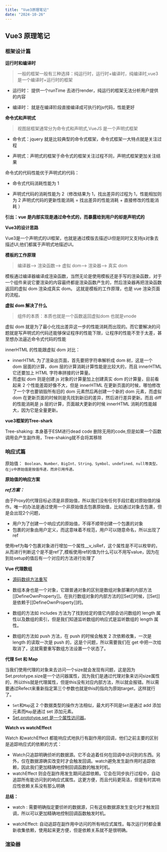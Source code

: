 ```yaml
---
title: "Vue3原理笔记"
date: "2024-10-26"
---
```


## Vue3 原理笔记

### 框架设计篇

**运行时和编译时**

>一般的框架一般有三种选择：纯运行时，运行时+编译时，纯编译时,vue3是一个编译时+运行时的框架

* 运行时： 提供一个runTime 去进行render，纯运行的框架无法分析用户提供的内容

* 编译时： 就是在编译阶段直接编译成可执行的js代码，性能更好

**命令式和声明式**

> 视图层框架通常分为命令式和声明式,VueJS 是一个声明式框架

- 命令式：jquery 就是比较典型的命令式框架，命令式框架一大特点就是关注过程

- 声明式：声明式的框架于命令式的框架关注过程不同，声明式框架更加关注结果

命令式的代码性能优于声明式的代码：

- 命令式代码消耗性能为 1

- 声明式代码的消耗性能为 2（修改结果为 1，找出差异的过程为 1，性能相加则为 2 声明式代码的更新性能消耗 = 找出差异的性能消耗 + 直接修改的性能消耗
   ）

**引出：vue 是内部实现是通过命令式的，而暴露给到用户的却是声明式的**

**Vue3的设计思路**

Vue3是一个声明式的UI框架，也就是通过模版去描述Ui但是同时又支持js对象去描述UI,他们都属于声明式地描述UI。

**模板的工作原理**

> 编译器--> 渲染函数--> 虚拟 dom--> 渲染器--> 真实 dom

模板通过编译器编译成渲染函数，当然无论是使用模板还是手写的渲染函数，对于一个组件来说它要渲染的内容最终都是渲染函数产生的，然后渲染器再把渲染函数返回的虚拟 dom 渲染成真实 dom。
这就是模板的工作原理，也是 vue 渲染页面的流程。


**虚拟 dom 解决了什么**

>组件的本质：本质也就是一个函数返回虚拟dom 也就是vnode

虚拟 dom 就是为了最小化找出差异这一步的性能消耗而出现的。而它要解决的问题就是写声明式的代码还能够保证程序的性能下限，让程序的性能不至于太差，甚至想办法逼近命令式代码的性能


innerHTML 的性能跟虚拟 dom 对比：

* innerHTML 为了渲染出页面，首先要把字符串解析成 dom 树，这是一个 dom 层面的计算，dom 层的计算消耗计算性能是比较大的，而且 innerHTML 它还要加上 HTML 字符串拼接的计算量。
* 而虚拟 dom 则是创建 js 对象的计算量加上创建真实 dom 的计算量，目前看起来 2 个性能差距好像不大，但是 innerHTML 在更新页面的时候，哪怕修改了一个字也要销毁所有旧的 dom 元素然后再创建一个新的 dom 元素，而虚拟 dom 在更新页面的时候则是先找到新旧的差异，然后进行差异更新。而且 diff 的性能消耗是 js 层的计算，页面越大更新的时候 innerHTML 消耗的性能越大，因为它是全量更新。

**vue3框架的Tree-shark**

Tree-shaking: 本身基于ESM进行dead code 删除无用的code,但是如果一个函数调用会产生副作用，Tree-shaking就不会将其移除

### 响应式篇

原始值：``` Boolean、Number、BigInt、String、Symbol、undefined、null等类型。在js中原始值是按值传递，而非引用传递。```

**原始值的响应方案**

***ref方案：***

由于Proxy的代理目标必须是非原始值，所以我们没有任何手段拦截对原始值的操作。唯一的办法是通过使用一个非原始值去包裹原始值，比如通过对象去包裹，但是会出现2个问题，
- 用户为了创建一个响应式的原始值，不得不顺带创建一个包裹的对象
- 包裹的对象由用户定义，而这意味着不规范，用户可以随意命名，所以出现了ref

使用ref为每个包裹对象进行增加一个属性__v_isRef，这个属性是不可以枚举的，从而进行判断这个是不是ref了,模板使用ref的值为什么可以不用写value，因为在到处setup的值后有一个对应的方法进行处理了


**Vue 代理数组**    

- [源码数组方法重写](https://github1s.com/vuejs/core/blob/main/packages/reactivity/src/arrayInstrumentations.ts)

- 数组本身也是一个对象，它跟普通对象的区别是数组对象部署的内部方法[[DefineOwnProperty]]。在执行数组对象的内部方法的[[Set]]时候，[[Set]]是依赖于[[DefineOwnProperty]]的。
- 数组的方法如 includes 方法为了找到给定的值它内部会访问数组的 length 属性以及数组的索引，但是我们知道监听数组的响应式是监听数组的 length 属性。
- 数组的方法如 push 方法，在 push 的时候会触发 2 次依赖收集，一次是 length 的读取一次是 push 的，这是个问题，所以需要我们在 get 中把一次给取消了，这就需要重写数组方法设置一个状态了。

**代理 Set 和 Map**

当我们使用代理的对象来去访问一个size就会发现有问题，这是因为Set.prototype.size是一个访问器属性，因为我们是通过代理对象来访问size属性的，所以this就是代理属性，但是this没有对应内部方法，所以就会报错。所以需要通过Refect来重新指定第三个参数也就是this的指向为原始target，这样就行了。

- `Set`和`Map`这 2 个数据类型的操作方法相似，最大的不同是`Set`是通过 add 添加元素而`Map`是通过 set 添加元素。
- [Set.prototype.set 是一个属性访问器](https://developer.mozilla.org/zh-CN/docs/Web/JavaScript/Reference/Global_Objects/Set/size)。

**Watch vs watchEffect**

Watch 和watchEffect 都能响应式地执行有副作用的回调，他们之前主要的区别是追踪响应式的依赖的方式：
- Watch只追踪明确侦听的数据源。它不会追着任何在回调中访问到的东西。另外，仅在数据源确实改变时才会触发回调。watch避免发生副作用时追踪依赖，因此我们更加精确地控制回调函数的触发时机。
- watchEffect 则会在副作用发生期间追踪依赖。它会在同步执行过程中，自动追踪所有能访问到的响应式属性。这更方便，而且代码更简洁，但是有时其响应性依赖关系没有那么明确

**总结：**

- watch : 需要明确指定要侦听的数据源，只有这些数据源发生变化时才触发回调，所以可以更加精确地控制回调函数触发时机。

- watchEffect: 自动追踪在副作用中访问的所有响应式属性。每次运行时都会重新收集依赖，使用起来更方便，但是依赖关系就不是很明确。

### 渲染器